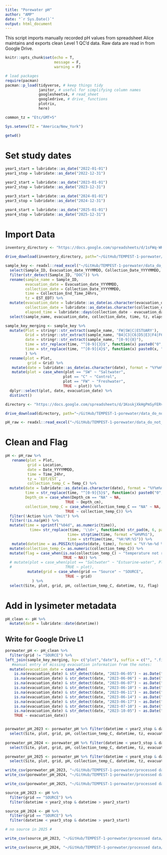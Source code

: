 ```yaml
---
title: "Porewater pH"
author: "AMP"
date: "`r Sys.Date()`"
output: html_document
---
```


This script imports manually recorded pH values from spreadsheet Alice maintains and exports clean Level 1 QC'd data. Raw data are read in from Google Drive. 

```r
knitr::opts_chunk$set(echo = T, 
                      message = F,
                      warning = F)

# load packages
require(pacman)
pacman::p_load(tidyverse, # keep things tidy
               janitor, # useful for simplifying column names
               googlesheets4, # read_sheet 
               googledrive, # drive_ functions
               plotrix,
               here) 

common_tz = "Etc/GMT+5"

Sys.setenv(TZ = "America/New_York")

getwd()
```

# Set study dates

```r
year1_start = lubridate::as_date("2022-01-01")
year1_stop = lubridate::as_date("2022-12-31")

year2_start = lubridate::as_date("2023-01-01")
year2_stop = lubridate::as_date("2023-12-31")

year3_start = lubridate::as_date("2024-01-01")
year3_stop = lubridate::as_date("2024-12-31")

year4_start = lubridate::as_date("2025-01-01")
year4_stop = lubridate::as_date("2025-12-31")
```

# Import Data

```r
inventory_directory <- "https://docs.google.com/spreadsheets/d/1sFWq-WKhemPzbOFInqhCu_Lx0lsO6a_Z/edit#gid=496164093"

drive_download(inventory_directory, path="~/GitHub/TEMPEST-1-porewater/data_do_not_commit/porewaterinventory.xlsx", overwrite = TRUE)

sample_key <- readxl::read_excel("~/GitHub/TEMPEST-1-porewater/data_do_not_commit/porewaterinventory.xlsx", skip=3, sheet="Porewater - Individual") %>%
  select(Sample_ID, Evacuation_date_YYYMMDD, Collection_Date_YYYYMMDD, Collection_End_Time_24hrs, EST_EDT) %>%
  filter(str_detect(Sample_ID, "DOC")) %>%
  rename(sample_name = Sample_ID,
         evacuation_date = Evacuation_date_YYYMMDD,
         collection_date = Collection_Date_YYYYMMDD,
         time = Collection_End_Time_24hrs,
         tz = EST_EDT) %>%
  mutate(evacuation_date = lubridate::as_date(as.character(evacuation_date), format = "%Y%m%d"),
         collection_date = lubridate::as_date(as.character(collection_date), format = "%Y%m%d"),
         elapsed_time = lubridate::days(collection_date - evacuation_date)) %>%
  select(sample_name, evacuation_date, collection_date, time, tz, elapsed_time)

sample_key_merging <- sample_key %>%
  mutate(Plot = stringr::str_extract(sample_name, 'FW|SW|C|ESTUARY'), 
         Grid = stringr::str_extract(sample_name, "B4|C3|C6|D5|E3|F4|F6|H3|H6|I5|SOURCE|ESTUARY|POOL|WELL"),
         date = stringr::str_extract(sample_name, "[0-9]{8}"),
         time = str_replace(time, "^[0-9]{3}$", function(x) paste0("0", x, "00")),
         time = str_replace(time, "^[0-9]{4}$", function(x) paste0(x, "00"))
         ) %>%
  rename(plot = Plot,
          grid = Grid) %>%
   mutate(date = lubridate::as_date(as.character(date), format = "%Y%m%d")) %>%
   mutate(plot = case_when(plot == "SW" ~ "Saltwater",
                          plot == "C" ~ "Control",
                          plot == "FW" ~ "Freshwater",
                          TRUE ~ plot)) %>%
  dplyr::select(plot, date, evacuation_date) %>%
  distinct()
```

```r
directory <- "https://docs.google.com/spreadsheets/d/1KoskjXkHgPmSyFERvZLCX5ZBuV2cyev4-UEBuT0y-Jw/edit?gid=0#gid=0"

drive_download(directory, path="~/GitHub/TEMPEST-1-porewater/data_do_not_commit/porewater_pH_raw.xlsx", overwrite = TRUE)

pH_raw <- readxl::read_excel("~/GitHub/TEMPEST-1-porewater/data_do_not_commit/porewater_pH_raw.xlsx", sheet="pH") 
```
# Clean and Flag
```r
pH <- pH_raw %>%
   rename(plot = Plot,
          grid = Location,         
          date = Date_YYYYMMDD,
          time = Time_24hr,
          tz = `EDT/EST`,
          collection_temp_C = Temp_C) %>%
  mutate(date = lubridate::as_date(as.character(date), format = "%Y%m%d"),
         time = str_replace(time, "^[0-9]{5}$", function(x) paste0("0",x)),
         Depth_cm = case_when(Depth_cm == "NA" ~ NA,
                           TRUE ~ Depth_cm),
         collection_temp_C = case_when(collection_temp_C == "NA" ~ NA,
                           TRUE ~ collection_temp_C)) %>%
  filter(!Action %in% "Omit") %>%
  filter(!is.na(pH)) %>%
  mutate(time = sprintf("%04d", as.numeric(time)),
           time= str_replace(time, '\\d+', function(m) str_pad(m, 6, pad = '0', side = ("right"))),
                            time= strptime(time, format ="%H%M%S"),
                            time = strftime(time, "%H:%M:%S")) %>%
   mutate(datetime = as.POSIXct(paste(date, time), format = "%Y-%m-%d %H:%M:%S")) %>%
  mutate(collection_temp_C= as.numeric(collection_temp_C)) %>%
  mutate(flag = case_when(is.na(collection_temp_C) ~ "temperature not recorded",
                          TRUE ~ NA)) %>%
  # mutate(plot = case_when(plot == "Saltwater" ~ "Estuarine-water", Plot names should stay Saltwater per slack convo
  #                        TRUE ~ plot),
          mutate(grid = case_when(grid == "Source" ~ "SOURCE",
                           TRUE ~ grid)
            ) %>%
  select(Site, plot, grid, pH, collection_temp_C, datetime, tz, flag)
```

# Add in lysimeter metadata

```r
pH_clean <- pH %>%
  mutate(date = lubridate::date(datetime)) 
```

## Write for Google Drive L1

```r

porewater_pH <- pH_clean %>%
  filter(grid != "SOURCE") %>%
left_join(sample_key_merging, by= c("plot","date"), suffix = c("", ".fill")) %>%
   #manual entry of missing evacuation information from the notes: 
  mutate(evacuation_date = case_when(
    is.na(evacuation_date) & str_detect(date, "2023-06-05") ~ as.Date("2023-06-03"),
    is.na(evacuation_date) & str_detect(date, "2023-06-06") ~ as.Date("2023-06-05"),
    is.na(evacuation_date) & str_detect(date, "2023-06-07") ~ as.Date("2023-06-06"),
    is.na(evacuation_date) & str_detect(date, "2023-06-10") ~ as.Date("2023-06-07"),
    is.na(evacuation_date) & str_detect(date, "2023-06-11") ~ as.Date("2023-06-10"),
    is.na(evacuation_date) & str_detect(date, "2023-06-14") ~ as.Date("2023-06-12"),
    is.na(evacuation_date) & str_detect(date, "2023-06-17") ~ as.Date("2023-06-14"),
    is.na(evacuation_date) & str_detect(date, "2023-07-10") ~ as.Date("2023-07-07"),
    is.na(evacuation_date) & str_detect(date, "2023-10-05") ~ as.Date("2023-10-02"),
    TRUE ~ evacuation_date))


porewater_pH_2023 <- porewater_pH %>% filter(datetime < year2_stop & datetime > year2_start) %>%
  select(Site, plot, grid, pH, collection_temp_C, datetime, tz, evacuation_date, flag)
 
porewater_pH_2024 <- porewater_pH %>% filter(datetime < year3_stop & datetime > year3_start) %>%
  select(Site, plot, grid, pH, collection_temp_C, datetime, tz, evacuation_date, flag)

porewater_pH_2025 <- porewater_pH %>% filter(datetime < year4_stop & datetime > year4_start) %>%
  select(Site, plot, grid, pH, collection_temp_C, datetime, tz, evacuation_date, flag)

write_csv(porewater_pH_2023, "~/GitHub/TEMPEST-1-porewater/processed data/for_google_drive/TMP_PW_pH_2023_L1.csv")
write_csv(porewater_pH_2024, "~/GitHub/TEMPEST-1-porewater/processed data/for_google_drive/TMP_PW_pH_2024_L1.csv")

write_csv(porewater_pH_2025, "~/GitHub/TEMPEST-1-porewater/processed data/for_google_drive/TMP_PW_pH_2025_L1.csv")

```

```r

source_pH_2023 <- pH %>%
  filter(grid == "SOURCE") %>%
  filter(datetime < year2_stop & datetime > year2_start)

source_pH_2024 <- pH %>%
  filter(grid == "SOURCE") %>%
  filter(datetime < year3_stop & datetime > year3_start)

# no source in 2025 # 

write_csv(source_pH_2023, "~/GitHub/TEMPEST-1-porewater/processed data/for_google_drive/TMP_SOURCE_pH_2023_L1.csv")

write_csv(source_pH_2024, "~/GitHub/TEMPEST-1-porewater/processed data/for_google_drive/TMP_SOURCE_pH_2024_L1.csv")
```

